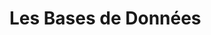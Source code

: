 # Les Bases de Données

<!-- All chapters start with a first-level heading followed by your chapter title, like the line above. There should be only one first-level heading (`#`) per .Rmd file. -->

<!-- ## A section -->

<!-- All chapter sections start with a second-level (`##`) or higher heading followed by your section title, like the sections above and below here. You can have as many as you want within a chapter. -->

<!-- ### An unnumbered section {-} -->

<!-- Chapters and sections are numbered by default. To un-number a heading, add a `{.unnumbered}` or the shorter `{-}` at the end of the heading, like in this section. -->
